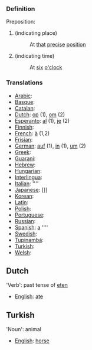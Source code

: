 ===Definition===

Preposition:

# (indicating place)
#:At [[that]] [[precise]] [[position]]
# (indicating time)
#:At [[six]] [[o'clock]]

===Translations===
*[[Arabic]]: [[]]
*[[Basque]]: [[]]
*[[Catalan]]: [[]]
*[[Dutch]]: [[op]] (1), [[om]] (2)
*[[Esperanto]]: [[al]] (1), [[je]] (2)
*[[Finnish]]: [[]]
*[[French]]: [[à]] (1,2)
*[[Frisian]]: [[]]
*[[German]]: [[auf]] (1), [[in]] (1), [[um]] (2)
*[[Greek]]: [[]]
*[[Guarani]]: [[]]
*[[Hebrew]]: [[]]
*[[Hungarian]]: [[]]
*[[Interlingua]]: [[]]
*[[Italian]]: [[]] ''''
*[[Japanese]]: []]
*[[Korean]]: [[]]
*[[Latin]]: [[]]
*[[Polish]]: [[]]
*[[Portuguese]]: [[]]
*[[Russian]]: [[]]
*[[Spanish]]: [[a]] ''''
*[[Swedish]]: [[]]
*[[Tupinambá]]: [[]]
*[[Turkish]]: [[]]
*[[Welsh]]: [[]]

==Dutch==

'Verb': past tense of [[eten]]

*[[English]]: [[ate]]

==Turkish==

'Noun': animal

*[[English]]: [[horse]]